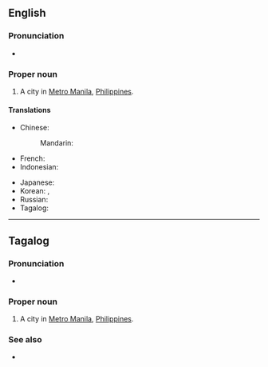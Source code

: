 ==English==
{{wikipedia}}

===Pronunciation===
* {{IPA|lang=en|/kɛˈzɒn ˈsɪ.ti/}}

===Proper noun===
{{en-proper noun|head=[[Quezon]] [[city|City]]}}

# A city in [[Metro Manila]], [[Philippines]].

====Translations====
{{trans-top|city in Metro Manila, Philippines}}
* Chinese:
*: Mandarin: {{t|cmn|奎松市|tr=Kuísōnshì}}
* French: {{t|fr|Quezón City}}
* Indonesian: {{t|id|Kota Quezon}}
{{trans-mid}}
* Japanese: {{t|ja|ケソン|tr=Keson|sc=Jpan}}
* Korean: {{t|ko|퀘존 시티|tr=Kwejon Siti|sc=Hang}}, {{t|ko|케손 시티|tr=Keson Siti|sc=Hang}}
* Russian: {{t|ru|Кесон-Сити}}
* Tagalog: {{t|tl|Lungsod ng Quezon}}
{{trans-bottom}}

----

==Tagalog==

===Pronunciation===
* {{audio|Tl-PH-Quezon City.ogg|Audio|lang=tl}}

===Proper noun===
{{head|tl|proper noun}}

# A city in [[Metro Manila]], [[Philippines]].

===See also===
* {{l|tl|Lungsod ng Quezon}}
